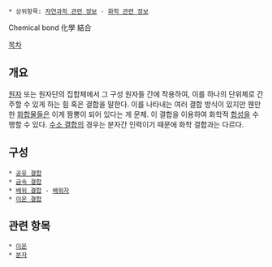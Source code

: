  * 상위항목: [[자연과학 관련 정보]] - [[화학 관련 정보]]

Chemical bond
化學 結合

[[목차]]

== 개요 ==
[[원자]] 또는 원자단의 집합체에서 그 구성 원자들 간에 작용하여, 이를 하나의 단위체로 간주할 수 있게 하는 힘 혹은 결합을 말한다. 이를 나타내는 여러 결합 방식이 있지만 웬만한 [[화합물]]들은 이게 짬뽕이 되어 있다는 게 문제. 이 결합을 이용하여 화학적 [[합성]]을 수행할 수 있다. [[수소 결합]]의 경우는 분자간 인력이기 때문에 화학 결합과는 다르다.

== 구성 ==
 * [[공유 결합]]
 * [[금속 결합]]
 * [[배위 결합]] - [[배위자]]
 * [[이온 결합]]

== 관련 항목 ==
 * [[이온]]
 * [[분자]]

